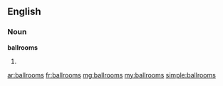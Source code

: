 ==English==

===Noun===
'''ballrooms'''

# {{plural of|ballroom}}

[[ar:ballrooms]]
[[fr:ballrooms]]
[[mg:ballrooms]]
[[my:ballrooms]]
[[simple:ballrooms]]